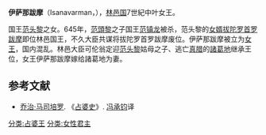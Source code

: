 '''伊萨那跋摩'''（Isanavarman，{{bd|？||？}}），[[林邑国|林邑国]]7世紀中叶女王。

国王[[范头黎|范头黎]]之女。645年，[[范頭黎|范頭黎]]之子国王[[范镇龙|范镇龙]]被杀，范头黎的[[女婿|女婿]][[拔陀罗首罗跋摩|拔陀罗首罗跋摩]]即位林邑国王，不久大臣共谋将拔陀罗首罗跋摩废位。伊萨那跋摩被立为[[女王|女王]]，国内混乱。林邑大臣可伦翁定迎[[范头黎|范头黎]]姑母之子、逃亡[[真腊|真腊]]的[[諸葛地|諸葛地]]继承王位，女王伊萨那跋摩嫁给諸葛地为妻。

{{start box}}
{{s-before|[[拔陀罗首罗跋摩|拔陀罗首罗跋摩]]}}
{{s-title|[[占城|占城]]第四王朝第6代王|7世紀中叶}}
{{s-after|[[諸葛地|諸葛地]]}}
{{end box}}

==参考文献==
*[[乔治·马司培罗|乔治·马司培罗]]. 《[[占婆史|占婆史]]》. [[冯承钧|冯承钧]]译
{{占婆君主}}
[[分类:占婆王|分类:占婆王]]
[[分类:女性君主|分类:女性君主]]